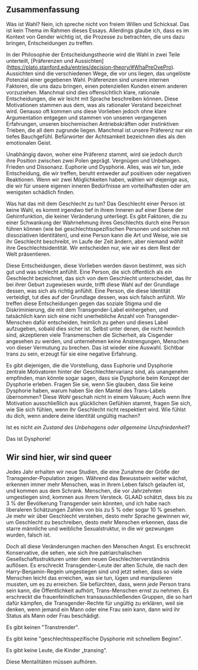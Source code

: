 
<Meta
  title="Zusammenfassung"
  linkTitle="Zusammenfassung"
  description="Kein Gatekeeping mehr."
/>

<Disclaimer />

## Zusammenfassung

Was ist Wahl? Nein, ich spreche nicht von freiem Willen und Schicksal. Das ist kein Thema im Rahmen dieses Essays. Allerdings glaube ich, dass es im Kontext von Gender wichtig ist, die Prozesse zu betrachten, die uns dazu bringen, Entscheidungen zu treffen.

In der Philosophie der Entscheidungstheorie wird die Wahl in zwei Teile unterteilt, [Präferenzen und Aussichten] (https://plato.stanford.edu/entries/decision-theory/#WhaPreOvePro). Aussichten sind die verschiedenen Wege, die vor uns liegen, das ungelöste Potenzial einer gegebenen Wahl. Präferenzen sind unsere internen Faktoren, die uns dazu bringen, einen potenziellen Kunden einem anderen vorzuziehen. Manchmal sind dies offensichtlich klare, rationale Entscheidungen, die wir leicht mit Sprache beschreiben können. Diese Motivationen stammen aus dem, was als rationaler Verstand bezeichnet wird. Genauso oft kommen uns diese Vorlieben jedoch ohne klare Argumentation entgegen und stammen von unseren vergangenen Erfahrungen, unseren biochemischen Antriebskräften oder instinktiven Trieben, die all dem zugrunde liegen. Manchmal ist unsere Präferenz nur ein tiefes Bauchgefühl. Befürworter der Achtsamkeit bezeichnen dies als den emotionalen Geist.

Unabhängig davon, woher eine Präferenz stammt, wird sie jedoch durch ihre Position zwischen zwei Polen geprägt. Vergnügen und Unbehagen. Frieden und Dissonanz. Euphorie und Dysphorie. Alles, was wir tun, jede Entscheidung, die wir treffen, beruht entweder auf positiven oder negativen Reaktionen. Wenn wir zwei Möglichkeiten haben, wählen wir diejenige aus, die wir für unsere eigenen inneren Bedürfnisse am vorteilhaftesten oder am wenigsten schädlich finden.

Was hat das mit dem Geschlecht zu tun? Das Geschlecht einer Person ist keine Wahl, es kommt irgendwo tief in ihrem Inneren auf einer Ebene der Gehirnfunktion, die keiner Veränderung unterliegt. Es gibt Faktoren, die zu einer Schwankung der Wahrnehmung ihres Geschlechts durch eine Person führen können (wie bei geschlechtsspezifischen Personen und solchen mit dissoziativen Identitäten), und eine Person kann die Art und Weise, wie sie ihr Geschlecht beschreibt, im Laufe der Zeit ändern, aber niemand *wählt* ihre Geschlechtsidentität. Wir entscheiden nur, wie wir es dem Rest der Welt präsentieren.

Diese Entscheidungen, diese Vorlieben werden davon bestimmt, was sich gut und was schlecht anfühlt. Eine Person, die sich öffentlich als ein Geschlecht bezeichnet, das sich von dem Geschlecht unterscheidet, das ihr bei ihrer Geburt zugewiesen wurde, trifft diese Wahl auf der Grundlage dessen, was sich als richtig anfühlt. Eine Person, die diese Identität verteidigt, tut dies auf der Grundlage dessen, was sich falsch anfühlt. Wir treffen diese Entscheidungen gegen das soziale Stigma und die Diskriminierung, die mit dem Transgender-Label einhergehen, und tatsächlich kann sich eine nicht unerhebliche Anzahl von Transgender-Menschen dafür entscheiden, heimlich zu gehen und dieses Label aufzugeben, sobald dies sicher ist. Selbst unter denen, die nicht heimlich sind, akzeptieren viele Transmenschen die Sicherheit, als Cisgender angesehen zu werden, und unternehmen keine Anstrengungen, Menschen von dieser Vermutung zu brechen. Das ist wieder eine Auswahl. Sichtbar trans zu sein, erzeugt für sie eine negative Erfahrung.

Es gibt diejenigen, die die Vorstellung, dass Euphorie und Dysphorie zentrale Motivatoren hinter der Geschlechtervarianz sind, als unangenehm empfinden, man könnte sogar sagen, dass sie Dysphorie beim Konzept der Dysphorie erleben. Fragen Sie sie, wenn Sie glauben, dass Sie keine Dysphorie haben, warum haben Sie den Mantel des Trans-Labels übernommen? Diese *Wahl* geschah nicht in einem Vakuum; Auch wenn Ihre Motivation ausschließlich aus glücklichen Gefühlen stammt, fragen Sie sich, wie Sie sich fühlen, wenn Ihr Geschlecht nicht respektiert wird. Wie fühlst du dich, wenn andere deine Identität ungültig machen?

Ist es nicht _ein Zustand des Unbehagens oder allgemeine Unzufriedenheit_?

Das ist Dysphorie!

## Wir sind hier, wir sind queer

Jedes Jahr erhalten wir neue Studien, die eine Zunahme der Größe der Transgender-Population zeigen. Während das Bewusstsein weiter wächst, erkennen immer mehr Menschen, was in ihrem Leben falsch gelaufen ist, und kommen aus dem Schrank. Menschen, die vor Jahrzehnten umgestiegen sind, kommen aus ihrem Versteck. GLAAD schätzt, dass bis zu 3 % der Bevölkerung Transgender sein könnten, und ich habe nach liberaleren Schätzungen Zahlen von bis zu 5 % oder sogar 10 % gesehen. Je mehr wir über Geschlecht verstehen, desto mehr Sprache gewinnen wir, um Geschlecht zu beschreiben, desto mehr Menschen erkennen, dass die starre männliche und weibliche Sexualstruktur, in die wir gezwungen wurden, falsch ist.

Doch all diese Veränderungen machen den Menschen Angst. Es erschreckt Konservative, die sehen, wie sich ihre patriarchalischen Gesellschaftsstrukturen unter dem neuen Geschlechterverständnis auflösen. Es erschreckt Transgender-Leute der alten Schule, die nach den Harry-Benjamin-Regeln umgestiegen sind und jetzt sehen, dass so viele Menschen leicht das erreichen, was sie tun, lügen und manipulieren mussten, um es zu erreichen. Sie befürchten, dass, wenn *jede* Person trans sein kann, die Öffentlichkeit aufhört, Trans-Menschen ernst zu nehmen. Es erschreckt die frauenfeindlichen transausschließenden Gruppen, die so hart dafür kämpfen, die Transgender-Rechte für ungültig zu erklären, weil sie denken, wenn jemand ein Mann oder eine Frau sein kann, dann wird ihr Status als Mann oder Frau beschädigt.

Es gibt keinen "Transtrender".

Es gibt keine "geschlechtsspezifische Dysphorie mit schnellem Beginn".

Es gibt keine Leute, die Kinder „transing“.

Diese Mentalitäten müssen aufhören.
